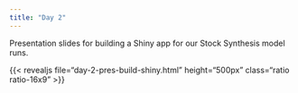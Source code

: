 ---
title: "Day 2"
---

Presentation slides for building a Shiny app for our Stock Synthesis model runs.

{{< revealjs file="day-2-pres-build-shiny.html" height="500px" class="ratio ratio-16x9" >}}
